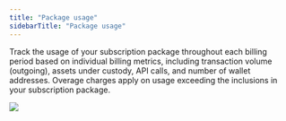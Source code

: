 ```yaml
---
title: "Package usage"
sidebarTitle: "Package usage"
---
```


Track the usage of your subscription package throughout each billing period based on individual billing metrics, including transaction volume (outgoing), assets under custody, API calls, and number of wallet addresses. Overage charges apply on usage exceeding the inclusions in your subscription package.

<img src="/images/dashboard/package-usage.svg" className="screenshot_modal"/>